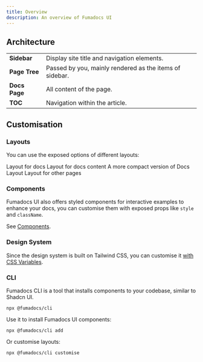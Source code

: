 ```yaml
---
title: Overview
description: An overview of Fumadocs UI
---
```


## Architecture

<UiOverview />

|               |                                                         |
| ------------- | ------------------------------------------------------- |
| **Sidebar**   | Display site title and navigation elements.             |
| **Page Tree** | Passed by you, mainly rendered as the items of sidebar. |
| **Docs Page** | All content of the page.                                |
| **TOC**       | Navigation within the article.                          |

## Customisation

### Layouts

You can use the exposed options of different layouts:

<Cards>
  <Card title="Docs Layout" href="/docs/ui/layouts/docs">
    Layout for docs
  </Card>
  <Card title="Docs Page" href="/docs/ui/layouts/page">
    Layout for docs content
  </Card>
  <Card title="Notebook Layout" href="/docs/ui/layouts/notebook">
    A more compact version of Docs Layout
  </Card>
  <Card title="Home Layout" href="/docs/ui/layouts/home-layout">
    Layout for other pages
  </Card>
</Cards>

### Components

Fumadocs UI also offers styled components for interactive examples to enhance your docs, you can customise them with exposed props like `style` and `className`.

See [Components](/docs/ui/components).

### Design System

Since the design system is built on Tailwind CSS, you can customise it [with CSS Variables](/docs/ui/theme#colors).

### CLI

Fumadocs CLI is a tool that installs components to your codebase, similar to Shadcn UI.

```package-install
npx @fumadocs/cli
```

Use it to install Fumadocs UI components:

```package-install
npx @fumadocs/cli add
```

Or customise layouts:

```package-install
npx @fumadocs/cli customise
```
